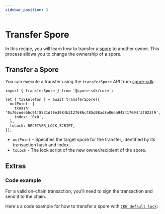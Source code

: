 ```yaml
---
sidebar_position: 3
---
```



# Transfer Spore

In this recipe, you will learn how to transfer a [spore](/basics/spore-101#what-is-a-spore) to another owner. This process allows you to change the ownership of a spore.


## Transfer a Spore

You can execute a transfer using the `transferSpore` API from [spore-sdk](https://docs.spore.pro/resources/spore-sdk):

```tsx
import { transferSpore } from '@spore-sdk/core';

let { txSkeleton } = await transferSpore({
  outPoint: {
    txHash: '0x76cede56c91f8531df0e3084b3127686c485d08ad8e86ea948417094f3f023f9',
    index: '0x0',
  },
  toLock: RECEIVER_LOCK_SCRIPT,
});
```

- `outPoint` - Specifies the target spore for the transfer, identified by its transaction hash and index.
- `toLock` - The lock script of the new owner/recipient of the spore.

## Extras

### Code example

For a valid on-chain transaction, you'll need to sign the transaction and send it to the chain.

Here's a code example for how to transfer a spore with [`CKB default lock`](https://github.com/nervosnetwork/ckb-system-scripts/blob/master/c/secp256k1_blake160_sighash_all.c):

<EmbedCard
  title="transferSpore.ts"
  href="https://github.com/sporeprotocol/spore-sdk/blob/b3e5e9c8f0243567d6eb06f1b759b3e4829bacb9/examples/secp256k1/apis/transferSpore.ts"
  description="Transfer a Spore "
  className="margin-top--sm"
/>

